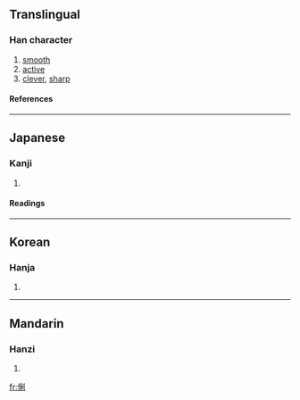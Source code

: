 ==Translingual==
===Han character===
{{Han char|rn=61|rad=心|as=07|sn=10|four=|canj=心竹木弓 (PHDN)}}
# [[smooth]]
# [[active]]
# [[clever]], [[sharp]]
====References====
{{Han ref|kx=0388.341|dkj=10689|dj=0721.060|hdz=42305.121|uh=60A7|ud=24743}}
----
==Japanese==
===Kanji===
{{ja-kanji|grade=|rs=心07}}
# {{defn|Japanese}} 
====Readings====
{{ja-readings|on=[[り]] (ri)|kun=}}
----
==Korean==
===Hanja===
{{ko-hanja|hangeul=리>이|eumhun=|rv=ri>i|mr=ri>i|y=li>i}}
# {{defn|Korean}}
----
==Mandarin==
===Hanzi===
{{cmn-hanzi|pin=[[lì]] ([[li4]])|wg=li<sup>4</sup>}}
# {{defn|Mandarin}}

[[fr:悧]]